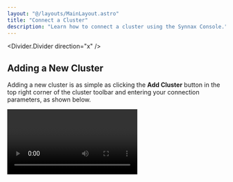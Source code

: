 ```yaml
---
layout: "@/layouts/MainLayout.astro"
title: "Connect a Cluster"
description: "Learn how to connect a cluster using the Synnax Console."
---
```



<Divider.Divider direction="x" />

## Adding a New Cluster

Adding a new cluster is as simple as clicking the **Add Cluster** button in the
top right corner of the cluster toolbar and entering your connection parameters,
as shown below.

<Video client:only="react" id="console/cluster/connect" />

This will add a new cluster to the list and set it as active. The console
continuously monitors the connection to the cluster and displays it in the
bottom right corner of the UI.

### Parameters

<Table
  columns={[
    {
      key: "name",
      name: "Name"
    },
    {
      key: "description",
      name: "Description"
    }
  ]}
  data={[
    {
      name: "Name",
      description: "A human-readable name for the cluster."
    },
    {
      name: "Host",
      description: "The hostname or IP address of the cluster."
    },
    {
      name: "Port",
      description: "The port number of the cluster."
    },
    {
      name: "Username",
      description: "The username to use when connecting to the cluster."
    },
    {
      name: "Password",
      description: "The password to use when connecting to the cluster."
    },
    {
      name: "Secure",
      description:
        "Whether to use TLS when connecting to the cluster. This parameter only works with secure clusters."
    }
  ]}
/>

<Note variant="warning">
The console will not connect to remote clusters (i.e. host is not 'localhost')
started with the `--insecure` flag.
</Note>

### Demo Cluster
Synnax has a demo cluster that can be connected to which always plots some data.
To connect, enter the following parameters:

- __Host__: demo.synnaxlabs.com
- __Port__: 9090
- __Username__: synnax
- __Password__: seldon
- __Secure__: true

<Divider.Divider direction="x" />

## Cluster Toolbar

The cluster toolbar is located at the bottom right of the screen. From this
toolbar, you can add clusters, switch between them, and more.

If you have multiple clusters, you can switch between them by clicking on the
cluster you'd like to connect to in the toolbar:

<Video client:only="react" id="console/cluster/switch" />

Right-clicking on a cluster in the toolbar will open a context menu with options
to connect from, disconnect from, rename, and remove the cluster.

<Video client:only="react" id="console/cluster/context-menu" />

You can also copy a link to the cluster from the context menu. Opening this link
will open the Synnax Console with the cluster already connected.

<Note variant="warning">
Currently, opening by link is only supported on Mac. Other platforms are planned
to be supported in the future.
</Note>

<Divider.Divider direction="x" />

## Next Steps

Next, learn how Synnax's [UI is organized](/reference/console/ui-overview).
